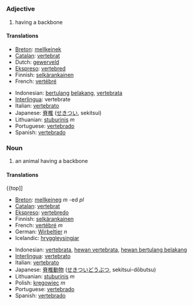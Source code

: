 =={{en}}==

===Adjective=== 
# having a backbone
====Translations====
{{top}}
*[[Breton]]: [[mellkeinek]]
*[[Catalan]]: [[vertebrat]]
*Dutch: [[gewerveld]]
*[[Ekspreso]]: [[vertebred]]
*Finnish: [[selkärankainen]]
*French: [[vertébré]] 
{{mid}}
*Indonesian: [[tulang|bertulang]] [[belakang]], [[vertebrata]]
*[[Interlingua]]: vertebrate 
*Italian: [[vertebrato]]
*Japanese: [[脊椎]] ([[せきつい]], sekitsui)
*Lithuanian: [[stuburinis]] ''m''
*Portuguese: [[vertebrado]] 
*Spanish: [[vertebrado]] 
{{bottom}}

===Noun===
# an animal having a backbone 
====Translations====
{{top]]
*[[Breton]]: [[mellkeineg]] ''m'' -ed ''pl''
*[[Catalan]]: [[vertebrat]]
*[[Ekspreso]]: [[vertebredo]]
*Finnish: [[selkärankainen]]
*French: [[vertébré]] ''m''
*German: [[Wirbeltier]] ''n''
*Icelandic: [[hryggleysingjar]]
{{mid}}
*Indonesian: [[vertebrata]], [[hewan vertebrata]], [[hewan bertulang belakang]]
*[[Interlingua]]: [[vertebrato]] 
*Italian: [[vertebrato]] 
*Japanese: [[脊椎]][[動物]] ([[せきつい]][[どうぶつ]], sekitsui-dōbutsu)
*Lithuanian: [[stuburinis]] ''m''
*Polish: [[kręgowiec]] ''m''
*Portuguese: [[vertebrado]] 
*Spanish: [[vertebrado]]
{{bottom}}
